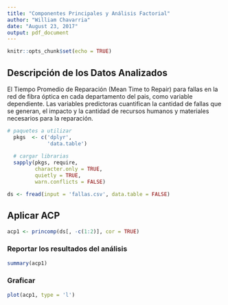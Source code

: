 ```yaml
---
title: "Componentes Principales y Análisis Factorial"
author: "William Chavarria"
date: "August 23, 2017"
output: pdf_document
---
```


```r
knitr::opts_chunk$set(echo = TRUE)
```

## Descripción de los Datos Analizados

El Tiempo Promedio de Reparación (Mean Time to Repair)  para fallas en la red de fibra óptica en cada departamento del pais, como variable dependiente.  Las variables predictoras cuantifican la cantidad de fallas que se generan, el impacto y la cantidad de recursos humanos y materiales necesarios para la reparación.
\

```r
# paquetes a utilizar
  pkgs  <- c('dplyr',
             'data.table')
  
  # cargar librarias
  sapply(pkgs, require,
         character.only = TRUE,
         quietly = TRUE,
         warn.conflicts = FALSE)
```

```r
ds <- fread(input = 'fallas.csv', data.table = FALSE)
```

## Aplicar ACP

```r
acp1 <- princomp(ds[, -c(1:2)], cor = TRUE)
```

### Reportar los resultados del análisis

```r
summary(acp1)
```

### Graficar
```r
plot(acp1, type = 'l')
```

